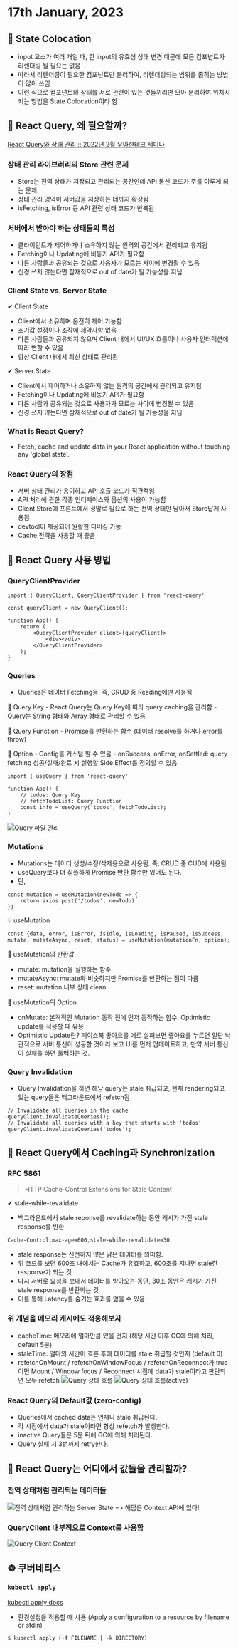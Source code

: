 # 17th January, 2023

## 🧩 State Colocation
- input 요소가 여러 개일 때, 한 input의 유효성 상태 변경 때문에 모든 컴포넌트가 리렌더링 될 필요는 없음
- 따라서 리렌더링이 필요한 컴포넌트만 분리하여, 리렌더링되는 범위를 좁히는 방법이 많이 쓰임
- 이런 식으로 컴포넌트의 상태를 서로 관련이 있는 것들끼리만 모아 분리하여 위치시키는 방법을 State Colocation이라 함

## 🧐 React Query, 왜 필요할까?
[React Query와 상태 관리 :: 2022년 2월 우아한테크 세미나](https://youtu.be/MArE6Hy371c)

### 상태 관리 라이브러리의 Store 관련 문제

- Store는 전역 상태가 저장되고 관리되는 공간인데 API 통신 코드가 주를 이루게 되는 문제
- 상태 관리 영역이 서버값을 저장하는 데까지 확장됨
- isFetching, isError 등 API 관련 상태 코드가 반복됨

### 서버에서 받아야 하는 상태들의 특성
- 클라이언트가 제어하거나 소유하지 않는 원격의 공간에서 관리되고 유지됨
- Fetching이나 Updating에 비동기 API가 필요함
- 다른 사람들과 공유되는 것으로 사용자가 모르는 사이에 변경될 수 있음
- 신경 쓰지 않는다면 잠재적으로 out of date가 될 가능성을 지님

### Client State vs. Server State
✔ Client State
- Client에서 소유하며 온전히 제어 가능함
- 초기값 설정이나 조작에 제약사항 없음
- 다른 사람들과 공유되지 않으며 Client 내에서 UI/UX 흐름이나 사용자 인터렉션에 따라 변할 수 있음
- 항상 Client 내에서 최신 상태로 관리됨︎

✔︎ Server State
- Client에서 제어하거나 소유하지 않는 원격의 공간에서 관리되고 유지됨
- Fetching이나 Updating에 비동기 API가 필요함
- 다른 사람과 공유되는 것으로 사용자가 모르는 사이에 변경될 수 있음
- 신경 쓰지 않는다면 잠재적으로 out of date가 될 가능성을 지님

### What is React Query?
- Fetch, cache and update data in your React application without touching any 'global state'.

### React Query의 장점
- 서버 상태 관리가 용이하고 API 호출 코드가 직관적임
- API 처리에 관한 각종 인터페이스와 옵션의 사용이 가능함
- Client Store에 프론트에서 정말로 필요로 하는 전역 상태만 남아서 Store답게 사용됨
- devtool이 제공되어 원활한 디버깅 가능
- Cache 전략을 사용할 때 좋음

## 🚀 React Query 사용 방법

### QueryClientProvider
```tsx
import { QueryClient, QueryClientProvider } from 'react-query'

const queryClient = new QueryClient();

function App() {
    return (
        <QueryClientProvider client={queryClient}>
            <div></div>
        </QueryClientProvider>
    );
}
```

### Queries
- Queries은 데이터 Fetching용. 즉, CRUD 중 Reading에만 사용됨

📌 Query Key
    - React Query는 Query Key에 따라 query caching을 관리함
    - Query는 String 형태와 Array 형태로 관리할 수 있음

📌 Query Function
    - Promise를 반환하는 함수 (데이터 resolve를 하거나 error를 throw)

📌 Option
    - Config를 커스텀 할 수 있음
    - onSuccess, onError, onSettled: query fetching 성공/실패/완료 시 실행할 Side Effect를 정의할 수 있음

```tsx
import { useQuery } from 'react-query'

function App() {
    // todos: Query Key
    // fetchTodoList: Query Function
    const info = useQuery('todos', fetchTodoList);
}
```

![Query 파일 관리](https://gitlab.com/public-space2/public-img/-/raw/main/%E1%84%89%E1%85%B3%E1%84%8F%E1%85%B3%E1%84%85%E1%85%B5%E1%86%AB%E1%84%89%E1%85%A3%E1%86%BA_2023-01-17_%E1%84%8B%E1%85%A9%E1%84%92%E1%85%AE_3.16.13.png)

### Mutations
- Mutations는 데이터 생성/수정/삭제용으로 사용됨. 즉, CRUD 중 CUD에 사용됨
- useQuery보다 더 심플하게 Promise 반환 함수만 있어도 된다.
- 단,
```tsx
const mutation = useMutation(newTodo => {
    return axios.post('/todos', newTodo)
})
```

💡 useMutation
```tsx
const {data, error, isError, isIdle, isLoading, isPaused, isSuccess, mutate, mutateAsync, reset, status} = useMutation(mutationFn, option);
```

📌 useMutation의 반환값
- mutate: mutation을 실행하는 함수
- mutateAsync: mutate와 비슷하지만 Promise를 반환하는 점이 다름
- reset: mutation 내부 상태 clean

📌 useMutation의 Option
- onMutate: 본격적인 Mutation 동작 전에 먼저 동작하는 함수. Optimistic update를 적용할 때 유용
- Optimistic Update란? 페이스북 좋아요를 예로 살펴보면 좋아요를 누르면 일단 낙관적으로 서버 통신이 성공할 것이라 보고 UI를 먼저 업데이트하고, 만약 서버 통신이 실패를 하면 롤백하는 것.

### Query Invalidation
- Query Invalidation을 하면 해당 query는 stale 취급되고, 현재 rendering되고 있는 query들은 백그라운드에서 refetch됨
```tsx
// Invalidate all queries in the cache
queryClient.invalidateQueries();
// Invalidate all queries with a key that starts with 'todos'
queryClient.invalidateQueries('todos');
```

## 👀 React Query에서 Caching과 Synchronization

### RFC 5861
> HTTP Cache-Control Extensions for Stale Content

✔︎ stale-while-revalidate
- 백그라운드에서 stale reponse를 revalidate하는 동안 캐시가 가진 stale response를 반환
```
Cache-Control:max-age=600,stale-while-revalidate=30
```
- stale response는 신선하지 않은 낡은 데이터를 의미함.
- 위 코드를 보면 600초 내에서는 Cache가 유효하고, 600초를 지나면 stale한 response가 되는 것
- 다시 서버로 요청을 보내서 데이터를 받아오는 동안, 30초 동안은 캐시가 가진 stale response를 반환하는 것
- 이를 통해 Latency를 숨기는 효과를 얻을 수 있음

### 위 개념을 메모리 캐시에도 적용해보자
- cacheTime: 메모리에 얼마만큼 있을 건지 (해당 시간 이후 GC에 의해 처리, default 5분)
- staleTime: 얼마의 시간이 흐른 후에 데이터를 stale 취급할 것인지 (default 0)
- refetchOnMount / refetchOnWindowFocus / refetchOnReconnect가 true이면 Mount / Window focus / Reconnect 시점에 data가 stale이라고 판단되면 모두 refetch
![Query 상태 흐름](https://gitlab.com/public-space2/public-img/-/raw/main/%E1%84%89%E1%85%B3%E1%84%8F%E1%85%B3%E1%84%85%E1%85%B5%E1%86%AB%E1%84%89%E1%85%A3%E1%86%BA_2023-01-17_%E1%84%8B%E1%85%A9%E1%84%92%E1%85%AE_6.02.27.png)
![Query 상태 흐름(active)](https://gitlab.com/public-space2/public-img/-/raw/main/%E1%84%89%E1%85%B3%E1%84%8F%E1%85%B3%E1%84%85%E1%85%B5%E1%86%AB%E1%84%89%E1%85%A3%E1%86%BA_2023-01-17_%E1%84%8B%E1%85%A9%E1%84%92%E1%85%AE_6.05.03.png)

### React Query의 Default값 (zero-config)
- Queries에서 cached data는 언제나 stale 취급된다.
- 각 시점에서 data가 stale이라면 항상 refetch가 발생한다.
- inactive Query들은 5분 뒤에 GC에 의해 처리된다.
- Query 실패 시 3번까지 retry한다.

## 🤔 React Query는 어디에서 값들을 관리할까?

### 전역 상태처럼 관리되는 데이터들
![전역 상태처럼 관리하는 Server State](https://gitlab.com/public-space2/public-img/-/raw/main/%E1%84%89%E1%85%B3%E1%84%8F%E1%85%B3%E1%84%85%E1%85%B5%E1%86%AB%E1%84%89%E1%85%A3%E1%86%BA_2023-01-17_%E1%84%8B%E1%85%A9%E1%84%92%E1%85%AE_6.19.49.png)
=> 해답은 Context API에 있다!

### QueryClient 내부적으로 Context를 사용함
![Query Client Context](https://gitlab.com/public-space2/public-img/-/raw/main/%E1%84%89%E1%85%B3%E1%84%8F%E1%85%B3%E1%84%85%E1%85%B5%E1%86%AB%E1%84%89%E1%85%A3%E1%86%BA_2023-01-17_%E1%84%8B%E1%85%A9%E1%84%92%E1%85%AE_6.22.26.png)

## ☸️ 쿠버네티스

### `kubectl apply`
[kubectl apply docs](https://kubernetes.io/docs/reference/generated/kubectl/kubectl-commands#apply)
- 환경설정을 적용할 때 사용 (Apply a configuration to a resource by filename or stdin)
```bash
$ kubectl apply (-f FILENAME | -k DIRECTORY)
```
